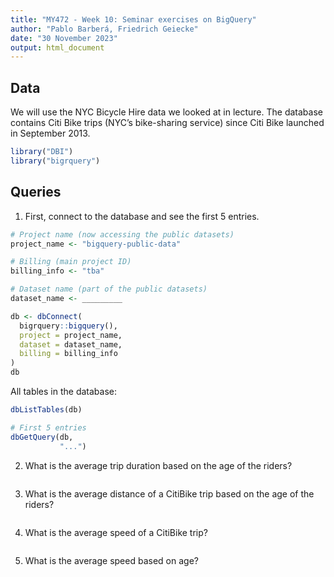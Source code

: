 ---
title: "MY472 - Week 10: Seminar exercises on BigQuery"
author: "Pablo Barberá, Friedrich Geiecke"
date: "30 November 2023"
output: html_document
---

## Data

We will use the NYC Bicycle Hire data we looked at in lecture. The database contains Citi Bike trips (NYC's bike-sharing service) since Citi Bike launched in September 2013.

```{r}
library("DBI")
library("bigrquery")
```

## Queries

1. First, connect to the database and see the first 5 entries.

```{r}
# Project name (now accessing the public datasets)
project_name <- "bigquery-public-data"

# Billing (main project ID)
billing_info <- "tba"

# Dataset name (part of the public datasets)
dataset_name <- _________
```

```{r}
db <- dbConnect(
  bigrquery::bigquery(),
  project = project_name,
  dataset = dataset_name,
  billing = billing_info
)
db
```

All tables in the database:

```{r}
dbListTables(db)
```

```{r}
# First 5 entries
dbGetQuery(db,
           "...")
```

2. What is the average trip duration based on the age of the riders?

```{r}

```

3. What is the average distance of a CitiBike trip based on the age of the riders?

```{r}

```

4. What is the average speed of a CitiBike trip?

```{r}

```

5. What is the average speed based on age?

```{r}

```


